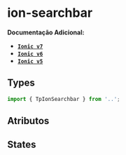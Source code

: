 
<Meta of={searchbarStories} />

# ion-searchbar

**Documentação Adicional:**

- **[`Ionic v7`](https://ionicframework.com/docs/api/searchbar)**
- **[`Ionic v6`](https://ionicframework.com/docs/v6/api/searchbar)**
- **[`Ionic v5`](https://ionicframework.com/docs/v5/api/searchbar)**

## Types

```ts
import { TpIonSearchbar } from '..';
```

## Atributos

<Canvas of={searchbarStories.Default} />
<Controls of={searchbarStories.Default} />

## States

<Canvas of={statesStories.States} />

<Controls of={statesStories.States} />
